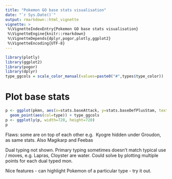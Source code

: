 ```yaml
---
title: "Pokemon GO base stats visualisation"
date: "`r Sys.Date()`"
output: rmarkdown::html_vignette
vignette: >
 %\VignetteIndexEntry{Pokemon GO base stats visualisation}
 %\VignetteEngine{knitr::rmarkdown}
 %\VignetteDepends{dplyr,pogor,plotly,ggplot2}
 %\VignetteEncoding{UTF-8}
---
```

  
```r
library(plotly)
library(ggplot2)
library(pogor)
library(dplyr)
type_ggcols = scale_color_manual(values=paste0("#",types$type_color))
```

# Plot base stats 

```r
p <- ggplot(pkmn, aes(x=stats.baseAttack, y=stats.baseDefPlusStam, text=pokemonId)) + 
  geom_point(aes(col=type)) + type_ggcols
p <- ggplotly(p, width=720, height=720)
p
```

Flaws: 
  some are on top of each other e.g. 
Kyogre hidden under Groudon, as same stats. 
Also Magikarp and Feebas

Dual typing not shown. 
Primary typing sometimes doesn't match typical use / moves, e.g. Lapras, Cloyster are water. 
Could solve by plotting multiple points for each dual typed mon.

Nice features - can highlight Pokemon of a particular type - try it out. 
